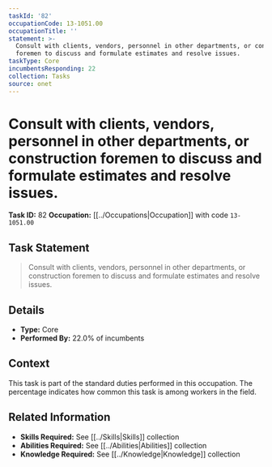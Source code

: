 ```yaml
---
taskId: '82'
occupationCode: 13-1051.00
occupationTitle: ''
statement: >-
  Consult with clients, vendors, personnel in other departments, or construction
  foremen to discuss and formulate estimates and resolve issues.
taskType: Core
incumbentsResponding: 22
collection: Tasks
source: onet
---
```

# Consult with clients, vendors, personnel in other departments, or construction foremen to discuss and formulate estimates and resolve issues.

**Task ID:** 82
**Occupation:** [[../Occupations|Occupation]] with code `13-1051.00`

## Task Statement

> Consult with clients, vendors, personnel in other departments, or construction foremen to discuss and formulate estimates and resolve issues.

## Details

- **Type:** Core
- **Performed By:** 22.0% of incumbents

## Context

This task is part of the standard duties performed in this occupation. The percentage indicates how common this task is among workers in the field.

## Related Information

- **Skills Required:** See [[../Skills|Skills]] collection
- **Abilities Required:** See [[../Abilities|Abilities]] collection
- **Knowledge Required:** See [[../Knowledge|Knowledge]] collection
